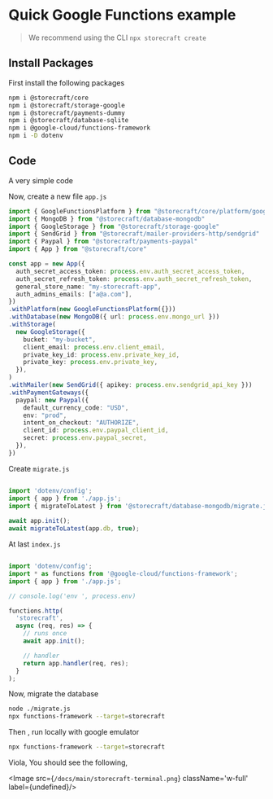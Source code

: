 # Quick Google Functions example

> We recommend using the CLI `npx storecraft create`

## Install Packages

First install the following packages

```bash
npm i @storecraft/core 
npm i @storecraft/storage-google
npm i @storecraft/payments-dummy
npm i @storecraft/database-sqlite
npm i @google-cloud/functions-framework
npm i -D dotenv
```

## Code

A very simple code

Now, create a new file `app.js`

```ts
import { GoogleFunctionsPlatform } from "@storecraft/core/platform/google-functions"
import { MongoDB } from "@storecraft/database-mongodb"
import { GoogleStorage } from "@storecraft/storage-google"
import { SendGrid } from "@storecraft/mailer-providers-http/sendgrid"
import { Paypal } from "@storecraft/payments-paypal"
import { App } from "@storecraft/core"

const app = new App({
  auth_secret_access_token: process.env.auth_secret_access_token,
  auth_secret_refresh_token: process.env.auth_secret_refresh_token,
  general_store_name: "my-storecraft-app",
  auth_admins_emails: ["a@a.com"],
})
.withPlatform(new GoogleFunctionsPlatform({}))
.withDatabase(new MongoDB({ url: process.env.mongo_url }))
.withStorage(
  new GoogleStorage({
    bucket: "my-bucket",
    client_email: process.env.client_email,
    private_key_id: process.env.private_key_id,
    private_key: process.env.private_key,
  }),
)
.withMailer(new SendGrid({ apikey: process.env.sendgrid_api_key }))
.withPaymentGateways({
  paypal: new Paypal({
    default_currency_code: "USD",
    env: "prod",
    intent_on_checkout: "AUTHORIZE",
    client_id: process.env.paypal_client_id,
    secret: process.env.paypal_secret,
  }),
})

```

Create `migrate.js`

```ts

import 'dotenv/config';
import { app } from './app.js';
import { migrateToLatest } from '@storecraft/database-mongodb/migrate.js';
 
await app.init();
await migrateToLatest(app.db, true);

```

At last `index.js`

```ts

import 'dotenv/config';
import * as functions from '@google-cloud/functions-framework';
import { app } from './app.js';

// console.log('env ', process.env)

functions.http(
  'storecraft',
  async (req, res) => {
    // runs once
    await app.init();

    // handler
    return app.handler(req, res);
  }
);

```


Now, migrate the database

```bash
node ./migrate.js
npx functions-framework --target=storecraft
```

Then , run locally with google emulator
```bash
npx functions-framework --target=storecraft
```


Viola, You should see the following,

<Image src={`/docs/main/storecraft-terminal.png`} className='w-full' 
       label={undefined}/>